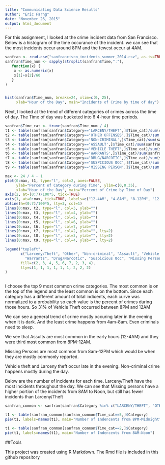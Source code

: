 ```yaml
---
title: "Communicating Data Science Results"
author: "Eric Farng"
date: "November 26, 2015"
output: html_document
---
```


For this assignment, I looked at the crime incident data from San Francisco. Below is a histogram of the time occurance of the incident. we can see that the most incidents occur around 8PM and the fewest occur at 4AM.

```r
sanfran <- read.csv("sanfrancisco_incidents_summer_2014.csv", as.is=TRUE)
sanfran$Time_num <- sapply(strsplit(sanfran$Time,":"),
   function(x) {
   	x <- as.numeric(x)
   	x[1]+x[2]/60
   }
)


hist(sanfran$Time_num, breaks=24, xlim=c(0, 25), 
	 xlab="Hour of the Day", main="Incidents of Crime by time of day")

```

Next, I looked at the trend of different categories of crimes across the time of day. The Time of day was bucketed into 6 4-hour time periods.

```r
sanfran$Time_cat <- trunc(sanfran$Time_num / 4)
t1 <- table(sanfran[sanfran$Category=='LARCENY/THEFT',]$Time_cat)/sum(sanfran$Category=='LARCENY/THEFT')
t2 <- table(sanfran[sanfran$Category=='OTHER OFFENSES',]$Time_cat)/sum(sanfran$Category=='OTHER OFFENSES')
t3 <- table(sanfran[sanfran$Category=='NON-CRIMINAL',]$Time_cat)/sum(sanfran$Category=='NON-CRIMINAL')
t4 <- table(sanfran[sanfran$Category=='ASSAULT',]$Time_cat)/sum(sanfran$Category=='ASSAULT')
t5 <- table(sanfran[sanfran$Category=='VEHICLE THEFT',]$Time_cat)/sum(sanfran$Category=='VEHICLE THEFT')
t6 <- table(sanfran[sanfran$Category=='WARRANTS',]$Time_cat)/sum(sanfran$Category=='WARRANTS')
t7 <- table(sanfran[sanfran$Category=='DRUG/NARCOTIC',]$Time_cat)/sum(sanfran$Category=='DRUG/NARCOTIC')
t8 <- table(sanfran[sanfran$Category=='SUSPICIOUS OCC',]$Time_cat)/sum(sanfran$Category=='SUSPICIOUS OCC')
t9 <- table(sanfran[sanfran$Category=='MISSING PERSON',]$Time_cat)/sum(sanfran$Category=='MISSING PERSON')

max <- 24 / 4 - 1
plot(0:max, t1, type="l", col=2, axes=FALSE,
	 ylab="Percent of Category during Time", ylim=c(0,0.35),
	 xlab="Hour of the Day", main="Percent of Crime by Time of Day")
axis(2, at=(0:7)/100*5, tick=TRUE)
axis(1, at=0:max, tick=TRUE, labels=c("12-4AM", "4-8AM", "8-12PM", "12-4PM", "4-8PM", "8PM-12AM"))
abline(h=(0:7)/100*5, lty=3, col=1)
lines(0:max, t2, type="l", col=3, ylab="")
lines(0:max, t3, type="l", col=4, ylab="")
lines(0:max, t4, type="l", col=5, ylab="")
lines(0:max, t5, type="l", col=6, ylab="")
lines(0:max, t6, type="l", col=7, ylab="")
lines(0:max, t7, type="l", col=2, ylab="", lty=2)
lines(0:max, t8, type="l", col=3, ylab="", lty=2)
lines(0:max, t9, type="l", col=4, ylab="", lty=2)

legend("topleft", 
	   c("Larceny/Theft", "Other", "Non-criminal", "Assault", "Vehicle Theft", 
	     "Warrants", "Drug/Narcotic", "Suspicious Occ", "Missing Person"),
	   fill=c(2, 3, 4, 5, 6, 7, 2, 3, 4),
	   lty=c(1, 1, 1, 1, 1, 1, 2, 2, 2)
)
	  
```

I choose the top 9 most common crime categories. The most common is on the top of the legend and the least common is on the bottom. Since each category has a different amount of total indicents, each curve was normalized to a probability so each value is the percent of crimes during those hours. So 31% of Vehicle Theft occurred between 8PM and 12AM

We can see a general trend of crime mostly occuring later in the evening when it is dark. And the least crime happens from 4am-8am. Even criminals need to sleep.

We see that Assults are most common in the early hours (12-4AM) and they were third most common from 8PM-12AM. 

Missing Persons are most common from 8am-12PM which would be when they are mostly commonly reported.

Vehicle theft and Larceny theft occur late in the evening. Non-criminal crime happens mostly during the day.

Below are the number of incidents for each time. Larceny/Theft have the most incidents throughout the day. We can see that Missing persons have a higher portion of the incidents from 8AM to Noon, but still has fewer incidents than Larceny/Theft


```r
sanfran_common <- sanfran[sanfran$Category %in% c("LARCENY/THEFT", "OTHER OFFENSES", "NON-CRIMINAL", "ASSAULT", "VEHICLE THEFT", "WARRANTS", "DRUG/NARCOTIC", "SUSPICIOUS OCC", "MISSING PERSON"),]

t1 <- table(sanfran_common[sanfran_common$Time_cat==5,]$Category)
pie(t1, labels=names(t1), main="Number of Indencents from 8PM-Midnight")

t1 <- table(sanfran_common[sanfran_common$Time_cat==2,]$Category)
pie(t1, labels=names(t1), main="Number of Indencents from 8AM-Noon")

```



##Tools

This project was created using R Markdown. The Rmd file is included in this github repository
